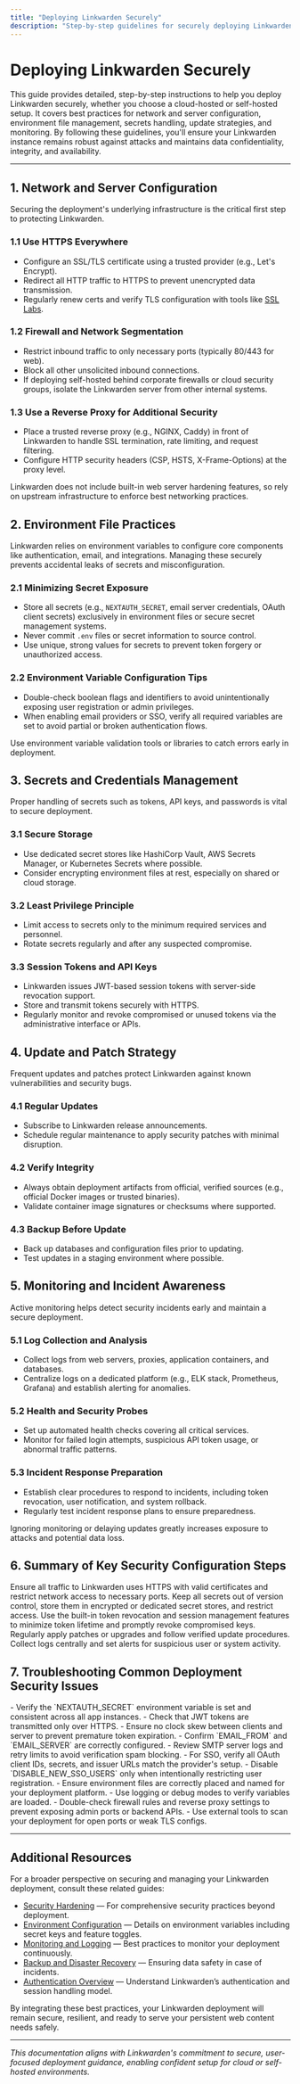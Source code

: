 ```yaml
---
title: "Deploying Linkwarden Securely"
description: "Step-by-step guidelines for securely deploying Linkwarden (cloud or self-hosted). Includes advice on network and server configuration, recommended environment file practices, secrets management, update strategies, and monitoring."
---
```


# Deploying Linkwarden Securely

This guide provides detailed, step-by-step instructions to help you deploy Linkwarden securely, whether you choose a cloud-hosted or self-hosted setup. It covers best practices for network and server configuration, environment file management, secrets handling, update strategies, and monitoring. By following these guidelines, you'll ensure your Linkwarden instance remains robust against attacks and maintains data confidentiality, integrity, and availability.

---

## 1. Network and Server Configuration

Securing the deployment's underlying infrastructure is the critical first step to protecting Linkwarden.

### 1.1 Use HTTPS Everywhere

- Configure an SSL/TLS certificate using a trusted provider (e.g., Let's Encrypt).
- Redirect all HTTP traffic to HTTPS to prevent unencrypted data transmission.
- Regularly renew certs and verify TLS configuration with tools like [SSL Labs](https://www.ssllabs.com).

### 1.2 Firewall and Network Segmentation

- Restrict inbound traffic to only necessary ports (typically 80/443 for web).
- Block all other unsolicited inbound connections.
- If deploying self-hosted behind corporate firewalls or cloud security groups, isolate the Linkwarden server from other internal systems.

### 1.3 Use a Reverse Proxy for Additional Security

- Place a trusted reverse proxy (e.g., NGINX, Caddy) in front of Linkwarden to handle SSL termination, rate limiting, and request filtering.
- Configure HTTP security headers (CSP, HSTS, X-Frame-Options) at the proxy level.

<Tip>
Linkwarden does not include built-in web server hardening features, so rely on upstream infrastructure to enforce best networking practices.
</Tip>

## 2. Environment File Practices

Linkwarden relies on environment variables to configure core components like authentication, email, and integrations. Managing these securely prevents accidental leaks of secrets and misconfiguration.

### 2.1 Minimizing Secret Exposure

- Store all secrets (e.g., `NEXTAUTH_SECRET`, email server credentials, OAuth client secrets) exclusively in environment files or secure secret management systems.
- Never commit `.env` files or secret information to source control.
- Use unique, strong values for secrets to prevent token forgery or unauthorized access.

### 2.2 Environment Variable Configuration Tips

- Double-check boolean flags and identifiers to avoid unintentionally exposing user registration or admin privileges.
- When enabling email providers or SSO, verify all required variables are set to avoid partial or broken authentication flows.

<Tip>
Use environment variable validation tools or libraries to catch errors early in deployment.
</Tip>

## 3. Secrets and Credentials Management

Proper handling of secrets such as tokens, API keys, and passwords is vital to secure deployment.

### 3.1 Secure Storage

- Use dedicated secret stores like HashiCorp Vault, AWS Secrets Manager, or Kubernetes Secrets where possible.
- Consider encrypting environment files at rest, especially on shared or cloud storage.

### 3.2 Least Privilege Principle

- Limit access to secrets only to the minimum required services and personnel.
- Rotate secrets regularly and after any suspected compromise.

### 3.3 Session Tokens and API Keys

- Linkwarden issues JWT-based session tokens with server-side revocation support.
- Store and transmit tokens securely with HTTPS.
- Regularly monitor and revoke compromised or unused tokens via the administrative interface or APIs.

## 4. Update and Patch Strategy

Frequent updates and patches protect Linkwarden against known vulnerabilities and security bugs.

### 4.1 Regular Updates

- Subscribe to Linkwarden release announcements.
- Schedule regular maintenance to apply security patches with minimal disruption.

### 4.2 Verify Integrity

- Always obtain deployment artifacts from official, verified sources (e.g., official Docker images or trusted binaries).
- Validate container image signatures or checksums where supported.

### 4.3 Backup Before Update

- Back up databases and configuration files prior to updating.
- Test updates in a staging environment where possible.

## 5. Monitoring and Incident Awareness

Active monitoring helps detect security incidents early and maintain a secure deployment.

### 5.1 Log Collection and Analysis

- Collect logs from web servers, proxies, application containers, and databases.
- Centralize logs on a dedicated platform (e.g., ELK stack, Prometheus, Grafana) and establish alerting for anomalies.

### 5.2 Health and Security Probes

- Set up automated health checks covering all critical services.
- Monitor for failed login attempts, suspicious API token usage, or abnormal traffic patterns.

### 5.3 Incident Response Preparation

- Establish clear procedures to respond to incidents, including token revocation, user notification, and system rollback.
- Regularly test incident response plans to ensure preparedness.

<Warning>
Ignoring monitoring or delaying updates greatly increases exposure to attacks and potential data loss.
</Warning>

## 6. Summary of Key Security Configuration Steps

<Steps>
<Step title="Enable HTTPS and Configure Firewall">
Ensure all traffic to Linkwarden uses HTTPS with valid certificates and restrict network access to necessary ports.
</Step>
<Step title="Secure Environment Variables">
Keep all secrets out of version control, store them in encrypted or dedicated secret stores, and restrict access.
</Step>
<Step title="Implement Least Privilege for API and Sessions">
Use the built-in token revocation and session management features to minimize token lifetime and promptly revoke compromised keys.
</Step>
<Step title="Keep Software Up-to-date">
Regularly apply patches or upgrades and follow verified update procedures.
</Step>
<Step title="Establish Monitoring and Alerting">
Collect logs centrally and set alerts for suspicious user or system activity.
</Step>
</Steps>

## 7. Troubleshooting Common Deployment Security Issues

<AccordionGroup title="Troubleshooting Deployment Security">
<Accordion title="Unexpected Token Revocation or Authentication Failures">
- Verify the `NEXTAUTH_SECRET` environment variable is set and consistent across all app instances.
- Check that JWT tokens are transmitted only over HTTPS.
- Ensure no clock skew between clients and server to prevent premature token expiration.
</Accordion>
<Accordion title="Email Verification and SSO Login Problems">
- Confirm `EMAIL_FROM` and `EMAIL_SERVER` are correctly configured.
- Review SMTP server logs and retry limits to avoid verification spam blocking.
- For SSO, verify all OAuth client IDs, secrets, and issuer URLs match the provider's setup.
- Disable `DISABLE_NEW_SSO_USERS` only when intentionally restricting user registration.
</Accordion>
<Accordion title="Environment Variables Not Loading as Expected">
- Ensure environment files are correctly placed and named for your deployment platform.
- Use logging or debug modes to verify variables are loaded.
</Accordion>
<Accordion title="Insecure Network Configuration">
- Double-check firewall rules and reverse proxy settings to prevent exposing admin ports or backend APIs.
- Use external tools to scan your deployment for open ports or weak TLS configs.
</Accordion>
</AccordionGroup>

---

## Additional Resources

For a broader perspective on securing and managing your Linkwarden deployment, consult these related guides:

- [Security Hardening](../security-disaster-recovery/security-hardening) — For comprehensive security practices beyond deployment.
- [Environment Configuration](../production-setup/environment-configuration) — Details on environment variables including secret keys and feature toggles.
- [Monitoring and Logging](../operations-monitoring/monitoring-logging) — Best practices to monitor your deployment continuously.
- [Backup and Disaster Recovery](../security-disaster-recovery/backup-and-recovery) — Ensuring data safety in case of incidents.
- [Authentication Overview](../../security/auth-models-identity/auth-overview) — Understand Linkwarden’s authentication and session handling model.

By integrating these best practices, your Linkwarden deployment will remain secure, resilient, and ready to serve your persistent web content needs safely.

---

*This documentation aligns with Linkwarden's commitment to secure, user-focused deployment guidance, enabling confident setup for cloud or self-hosted environments.*
